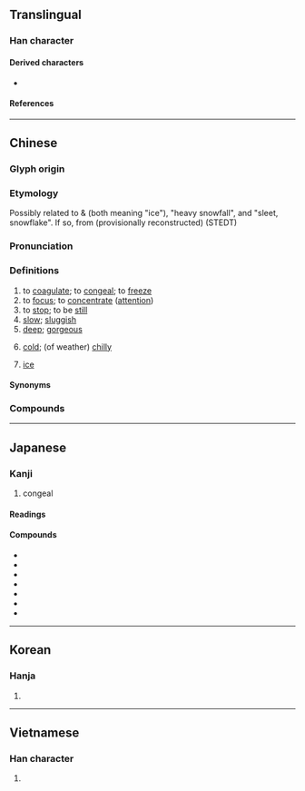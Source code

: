 {{character info}}
==Translingual==
{{stroke order|[[File:凝-red.png|100px]]}}

===Han character===
{{Han char|rn=15|rad=冫|as=14|sn=16|four=37181|canj=IMPKO|ids=⿰冫疑}}

====Derived characters====
* {{l|mul|[[𭗰]], [[𠘤]]}}

====References====
{{Han ref|kx=0133.450|dkj=01720|dj=0298.270|hdz=10301.180|uh=51DD}}

----

==Chinese==
{{zh-forms|alt=冰,𣲝,𡷪,𠘥}}

===Glyph origin===
{{Han etym}}
{{Han compound|仌|alt1=冫|疑|ls=psc|c1=s|t1=ice|c2=p}}

===Etymology===
Possibly related to {{och-l|冰|tr=*p.rəŋ}} & {{och-l|凌|tr=*[r]əŋ ~ p.rəŋ}} (both meaning "ice"), {{och-l|雱|tr=*pʰˁaŋ}} "heavy snowfall", and {{och-l|霙|tr=*ʔraŋ}} "sleet, snowflake". If so, from {{inh|zh|sit-pro|*r-p(w)am||to freeze; snow}} (provisionally reconstructed) (STEDT)

===Pronunciation===
{{zh-pron
|m=níng
|m-s=nyin2
|c=jing4,king4
|c_note=king4 - colloquial ("to coagulate")
|c-t=ngen3
|g=
|h=pfs=nèn/khièn;gd=ngên2/kên2/kên4
|h_note=kên4 - "ice"
|j=ning1
|mb=ngǐ
|md=ngìng/ngĭk
|md_note=ngìng - literary; ngĭk - vernacular
|mn=ml,jj,tw:gêng/gîn/jj:kiân
|mn_note=gêng - literary; gîn/kiân - vernacular
|mn-t=ngêng5/ngiêng5/nging5/geng5/ngang5
|mn-t_note=ngêng5/ngiêng5/nging5 - literary (ngiêng5 - Chaozhou<nowiki>;</nowiki> nging5 - Chaoyang); geng5 - vernacular; ngang5 - vernacular (dialectal usage, "cold")
|w=3nyin
|x=nyin2
|mc=y
|oc=y
|cat=v,a
}}

===Definitions===
{{zh-hanzi}}

# to [[coagulate]]; to [[congeal]]; to [[freeze]]
# to [[focus]]; to [[concentrate]] ([[attention]])
# to [[stop]]; to be [[still]]
# [[slow]]; [[sluggish]]
# [[deep]]; [[gorgeous]]
# {{lb|zh|Teochew}} [[cold]]; (of weather) [[chilly]]
#: {{zh-x|凝 死|very cold|tr='''ngang5''' si2|MN-T}}
# {{lb|zh|Hakka}} [[ice]]

====Synonyms====
{{zh-dial|冷}}
{{zh-dial|冰}}

===Compounds===
{{zh-der|冷凝|冷凝劑|冷凝器|冷凝管|凝乳|凝佇|凝冱|凝凍|凝凝|凝咽|凝固|凝固劑|凝固點|凝妝|凝寒|凝思|凝想|凝態|凝慮|凝望|凝水石|凝滯|凝灰岩|凝然|凝目|凝眄|凝眸|凝睇|凝神|凝視|凝視點|凝結|凝結作用|凝結反應|凝網|凝練|凝聚|凝聚力|凝聽|凝脂|凝膠體|凝血因子|凝血現象|凝血障礙|凝重|凝鍊|凝集|凝雨|凝霜|凝霰|凝香|屏息凝氣|屏息凝視|屏氣凝神|抗凝血劑|混凝|混凝劑|混凝土|端凝|血液凝固|酸凝酪|凝華}}

----

==Japanese==

===Kanji===
{{ja-kanji|grade=c|rs=冫14}}

# congeal

====Readings====
{{ja-readings
|on=ぎょう
|kun=こ-る, こ-らす
}}

====Compounds====
* {{ja-r|凝灰岩|ぎょうかいがん}}
* {{ja-r|凝結|ぎょうけつ}}
* {{ja-r|凝固|ぎょうこ}}
* {{ja-r|凝視|ぎょうし}}
* {{ja-r|凝集|ぎょうしゅう}}
* {{ja-r|凝然|ぎょうぜん}}
* {{ja-r|凝り形|こりがたち}}

----

==Korean==

===Hanja===
{{ko-hanja|응}}

# {{rfdef|ko|sort=冫14}}

----

==Vietnamese==

===Han character===
{{vi-readings|reading=[[ngưng]], [[ngừng]]|rs=冫14}}

# {{rfdef|vi}}